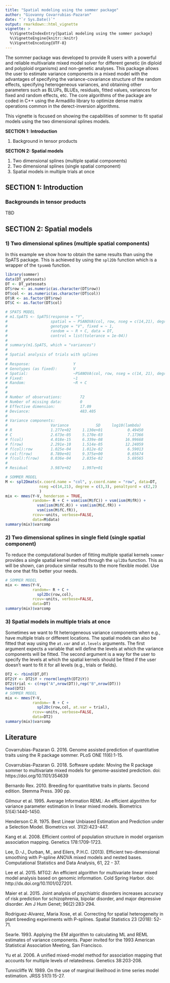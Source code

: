 ```yaml
---
title: "Spatial modeling using the sommer package"
author: "Giovanny Covarrubias-Pazaran"
date: "`r Sys.Date()`"
output: rmarkdown::html_vignette
vignette: >
  %\VignetteIndexEntry{Spatial modeling using the sommer package}
  %\VignetteEngine{knitr::knitr}
  %\VignetteEncoding{UTF-8}
---
```


The sommer package was developed to provide R users with a powerful and reliable multivariate mixed model solver for different genetic (in diploid and polyploid organisms) and non-genetic analyses. This package allows the user to estimate variance components in a mixed model with the advantages of specifying the variance-covariance structure of the random effects, specifying heterogeneous variances, and obtaining other parameters such as BLUPs, BLUEs, residuals, fitted values, variances for fixed and random effects, etc. The core algorithms of the package are coded in C++ using the Armadillo library to optimize dense matrix operations common in the derect-inversion algorithms. 

This vignette is focused on showing the capabilities of sommer to fit spatial models using the two dimensional splines models.

**SECTION 1: Introduction **

1) Background in tensor products

**SECTION 2: Spatial models**

1) Two dimensional splines (multiple spatial components)
2) Two dimensional splines (single spatial component)
3) Spatial models in multiple trials at once

## SECTION 1: Introduction 

### Backgrounds in tensor products

TBD

## SECTION 2: Spatial models

### 1) Two dimensional splines (multiple spatial components)

In this example we show how to obtain the same results than using the SpATS package. This is achieved by using the `spl2Db` function which is a wrapper of the `tpsmmb` function. 

```r
library(sommer)
data(DT_yatesoats)
DT <- DT_yatesoats
DT$row <- as.numeric(as.character(DT$row))
DT$col <- as.numeric(as.character(DT$col))
DT$R <- as.factor(DT$row)
DT$C <- as.factor(DT$col)

# SPATS MODEL
# m1.SpATS <- SpATS(response = "Y",
#                   spatial = ~ PSANOVA(col, row, nseg = c(14,21), degree = 3, pord = 2),
#                   genotype = "V", fixed = ~ 1,
#                   random = ~ R + C, data = DT,
#                   control = list(tolerance = 1e-04))
# 
# summary(m1.SpATS, which = "variances")
# 
# Spatial analysis of trials with splines 
# 
# Response:                   Y         
# Genotypes (as fixed):       V         
# Spatial:                    ~PSANOVA(col, row, nseg = c(14, 21), degree = 3, pord = 2)
# Fixed:                      ~1        
# Random:                     ~R + C    
# 
# 
# Number of observations:        72
# Number of missing data:        0
# Effective dimension:           17.09
# Deviance:                      483.405
# 
# Variance components:
#                   Variance            SD     log10(lambda)
# R                 1.277e+02     1.130e+01           0.49450
# C                 2.673e-05     5.170e-03           7.17366
# f(col)            4.018e-15     6.339e-08          16.99668
# f(row)            2.291e-10     1.514e-05          12.24059
# f(col):row        1.025e-04     1.012e-02           6.59013
# col:f(row)        8.789e+01     9.375e+00           0.65674
# f(col):f(row)     8.036e-04     2.835e-02           5.69565
# 
# Residual          3.987e+02     1.997e+01 

# SOMMER MODEL
M <- spl2Dmats(x.coord.name = "col", y.coord.name = "row", data=DT, 
               nseg =c(14,21), degree = c(3,3), penaltyord = c(2,2) 
               )
mix <- mmes(Y~V, henderson = TRUE,
            random=~ R + C + vsm(ism(M$fC)) + vsm(ism(M$fR)) + 
              vsm(ism(M$fC.R)) + vsm(ism(M$C.fR)) +
              vsm(ism(M$fC.fR)),
            rcov=~units, verbose=FALSE,
            data=M$data)
summary(mix)$varcomp

```

### 2) Two dimensional splines in single field (single spatial component)

To reduce the computational burden of fitting multiple spatial kernels `sommer` provides a single spatial kernel method through the `spl2Da` function. This as will be shown, can produce similar results to the more flexible model. Use the one that fits better your needs.

```r

# SOMMER MODEL
mix <- mmes(Y~V,
            random=~ R + C +
              spl2Dc(row,col),
            rcov=~units, verbose=FALSE,
            data=DT)
summary(mix)$varcomp

```

### 3) Spatial models in multiple trials at once

Sometimes we want to fit heterogeneous variance components when e.g., have multiple trials or different locations. The spatial models can also be fitted that way using the `at.var` and `at.levels` arguments. The first argument expects a variable that will define the levels at which the variance components will be fitted. The second argument is a way for the user to specify the levels at which the spatial kernels should be fitted if the user doesn't want to fit it for all levels (e.g., trials or fields).

```r

DT2 <- rbind(DT,DT)
DT2$Y <- DT2$Y + rnorm(length(DT2$Y))
DT2$trial <- c(rep("A",nrow(DT)),rep("B",nrow(DT)))
head(DT2)
# SOMMER MODEL
mix <- mmes(Y~V,
            random=~ R + C +
              spl2Dc(row,col, at.var = trial),
            rcov=~units, verbose=FALSE,
            data=DT2)
summary(mix)$varcomp

```

## Literature

Covarrubias-Pazaran G. 2016. Genome assisted prediction of quantitative traits using the R package sommer. PLoS ONE 11(6):1-15.

Covarrubias-Pazaran G. 2018. Software update: Moving the R package sommer to multivariate mixed models for genome-assisted prediction. doi: https://doi.org/10.1101/354639

Bernardo Rex. 2010. Breeding for quantitative traits in plants. Second edition. Stemma Press. 390 pp.

Gilmour et al. 1995. Average Information REML: An efficient algorithm for variance parameter estimation in linear mixed models. Biometrics 51(4):1440-1450.

Henderson C.R. 1975. Best Linear Unbiased Estimation and Prediction under a Selection Model. Biometrics vol. 31(2):423-447.

Kang et al. 2008. Efficient control of population structure in model organism association mapping. Genetics 178:1709-1723.

Lee, D.-J., Durban, M., and Eilers, P.H.C. (2013). Efficient two-dimensional smoothing with P-spline ANOVA mixed models and nested bases. Computational Statistics and Data Analysis, 61, 22 - 37.

Lee et al. 2015. MTG2: An efficient algorithm for multivariate linear mixed model analysis based on genomic information. Cold Spring Harbor. doi: http://dx.doi.org/10.1101/027201.

Maier et al. 2015. Joint analysis of psychiatric disorders increases accuracy of risk prediction for schizophrenia, bipolar disorder, and major depressive disorder. Am J Hum Genet; 96(2):283-294.

Rodriguez-Alvarez, Maria Xose, et al. Correcting for spatial heterogeneity in plant breeding experiments with P-splines. Spatial Statistics 23 (2018): 52-71.

Searle. 1993. Applying the EM algorithm to calculating ML and REML estimates of variance components. Paper invited for the 1993 American Statistical Association Meeting, San Francisco.

Yu et al. 2006. A unified mixed-model method for association mapping that accounts for multiple levels of relatedness. Genetics 38:203-208.

Tunnicliffe W. 1989. On the use of marginal likelihood in time series model estimation. JRSS 51(1):15-27.
